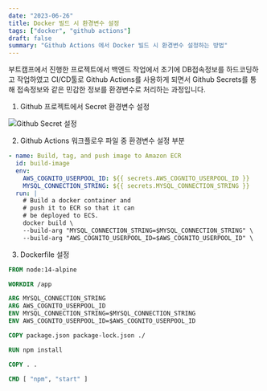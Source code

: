 ```yaml
---
date: "2023-06-26"
title: Docker 빌드 시 환경변수 설정
tags: ["docker", "github actions"]
draft: false
summary: "Github Actions 에서 Docker 빌드 시 환경변수 설정하는 방법"
---
```


부트캠프에서 진행한 프로젝트에서 백엔드 작업에서 초기에 DB접속정보를 하드코딩하고 작업하였고 CI/CD툴로 Github Actions를 사용하게 되면서 Github Secrets를 통해
접속정보와 같은 민감한 정보를 환경변수로 처리하는 과정입니다.

1. Github 프로젝트에서 Secret 환경변수 설정

![Github Secret 설정](/static/images/docker-build-with-env/secrets.png)

2. Github Actions 워크플로우 파일 중 환경변수 설정 부분

```yaml
- name: Build, tag, and push image to Amazon ECR
  id: build-image
  env:
    AWS_COGNITO_USERPOOL_ID: ${{ secrets.AWS_COGNITO_USERPOOL_ID }}
    MYSQL_CONNECTION_STRING: ${{ secrets.MYSQL_CONNECTION_STRING }}
  run: |
    # Build a docker container and
    # push it to ECR so that it can
    # be deployed to ECS.
    docker build \
    --build-arg "MYSQL_CONNECTION_STRING=$MYSQL_CONNECTION_STRING" \
    --build-arg "AWS_COGNITO_USERPOOL_ID=$AWS_COGNITO_USERPOOL_ID" \
```

3. Dockerfile 설정

```dockerfile
FROM node:14-alpine

WORKDIR /app

ARG MYSQL_CONNECTION_STRING
ARG AWS_COGNITO_USERPOOL_ID
ENV MYSQL_CONNECTION_STRING=$MYSQL_CONNECTION_STRING
ENV AWS_COGNITO_USERPOOL_ID=$AWS_COGNITO_USERPOOL_ID

COPY package.json package-lock.json ./

RUN npm install

COPY . .

CMD [ "npm", "start" ]
```
